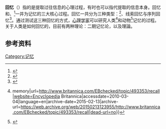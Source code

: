 {{Expand language|time=2017-05-19T21:05:24+00:00}}
'''回忆'''（{{lang-en|Recall}}）指的是提取过往信息的心理过程，有时也可以指代提取的信息本身。回忆和{{tsl|en|encoding (memory)|收录 (记忆)|收录}}、{{tsl|en|storage (memory)|贮存 ()|贮存}}<ref name="translation">{{cite web|last1=(Psychology101)|first1=Psychology101|title=記憶歷程（Memory Processes） @ 萬箭穿「心」-- 多元活動 看穿心理 :: 痞客邦 PIXNET ::|url=http://psychology101.pixnet.net/blog/post/23007553-%E8%A8%98%E6%86%B6%E6%AD%B7%E7%A8%8B%EF%BC%88memory-processes%EF%BC%89|website=萬箭穿「心」-- 多元活動 看穿心理|accessdate=2017-05-19|language=zh-TW}}</ref>一并为记忆的三大核心过程。回忆一共分为三种类型：{{tsl|en|free recall|自由回忆}}<ref>{{cite web|title=Free Recall - 自由回憶|url=http://terms.naer.edu.tw/detail/1305140/|website=terms.naer.edu.tw|accessdate=2017-05-19|language=zh-tw|archive-date=2019-03-06|archive-url=https://web.archive.org/web/20190306044012/http://terms.naer.edu.tw/detail/1305140/}}</ref>、线索回忆与序列回忆<ref>{{cite web|title=serial recall - 序列回憶|url=http://terms.naer.edu.tw/detail/1814503/|website=terms.naer.edu.tw|accessdate=2017-05-19|language=zh-tw}}{{dead link|date=2017年12月 |bot=InternetArchiveBot |fix-attempted=yes }}</ref>。通过测试这三种回忆的方式，[[心理学家|心理学家]]可以研究人类<ref name="Britannica">{{cite web|title=recall {{!}} memory|url=http://www.britannica.com/EBchecked/topic/493353/recall|website=Encyclopedia Britannica|accessdate=2010-03-04|language=en|archive-date=2015-02-13|archive-url=https://web.archive.org/web/20150213123955/http://www.britannica.com/EBchecked/topic/493353/recall|dead-url=no}}</ref>和动物<ref name="Botvinick">{{cite journal | last1 = Botvinick | first1 = M. | last2 = Wang | first2 = J. | last3 = Cowan | first3 = E. | last4 = Roy | first4 = S. | last5 = Bastianen | first5 = C. | last6 = Mayo | first6 = P.J. | last7 = Houk | first7 = J.C. | year = 2009 | title = An analysis of immediate serial recall performance in a macaque | url = | journal = Animal Cognition | volume = 12 | issue = | pages = 671–678 | doi = 10.1007/s10071-009-0226-z }}</ref>记忆的过程。关于人类是如何回忆的，目前有两种理论：二期记忆论，以及{{tsl|en|Encoding specificity principle|源码特定性原理|源码特定}}理論。

==参考资料==
{{Reflist|30em}}
{{记忆}}
<!--
{{Mental processes}}
-->

[[Category:记忆|Category:记忆]]